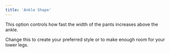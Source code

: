 ```yaml
---
title: 'Ankle Shape'
---
```


This option controls how fast the width of the pants increases above the ankle.

Change this to create your preferred style or to make enough room for your lower legs.
